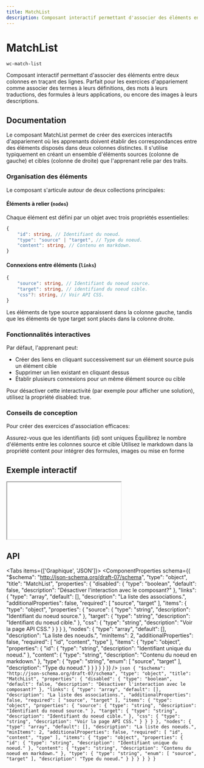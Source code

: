 ```yaml
---
title: MatchList
description: Composant interactif permettant d'associer des éléments entre deux colonnes en traçant des lignes. Parfait pour les exercices d'appariement comme associer des termes à leurs définitions, des mots à leurs traductions, des formules à leurs applications, ou encore des images à leurs descriptions.
---
```



# MatchList

`wc-match-list`

Composant interactif permettant d'associer des éléments entre deux colonnes en traçant des lignes. Parfait pour les exercices d'appariement comme associer des termes à leurs définitions, des mots à leurs traductions, des formules à leurs applications, ou encore des images à leurs descriptions.

## Documentation

Le composant MatchList permet de créer des exercices interactifs d'appariement où les apprenants doivent établir des correspondances entre des éléments disposés dans deux colonnes distinctes. Il s'utilise typiquement en créant un ensemble d'éléments sources (colonne de gauche) et cibles (colonne de droite) que l'apprenant relie par des traits.

### Organisation des éléments

Le composant s'articule autour de deux collections principales:

#### Éléments à relier (`nodes`)

Chaque élément est défini par un objet avec trois propriétés essentielles:

```typescript
{
    "id": string, // Identifiant du noeud.
    "type": "source" | "target", // Type du noeud.
    "content": string, // Contenu en markdown.
}
```

#### Connexions entre éléments (`links`)

```typescript
{
    "source": string, // Identifiant du noeud source.
    "target": string, // identifiand du noeud cible.
    "css"?: string, // Voir API CSS.
}
```

Les éléments de type source apparaissent dans la colonne gauche, tandis que les éléments de type target sont placés dans la colonne droite.

### Fonctionnalités interactives

Par défaut, l'apprenant peut:

- Créer des liens en cliquant successivement sur un élément source puis un élément cible
- Supprimer un lien existant en cliquant dessus
- Établir plusieurs connexions pour un même élément source ou cible

Pour désactiver cette interactivité (par exemple pour afficher une solution), utilisez la propriété disabled: true.

### Conseils de conception

Pour créer des exercices d'association efficaces:

Assurez-vous que les identifiants (id) sont uniques
Équilibrez le nombre d'éléments entre les colonnes source et cible
Utilisez le markdown dans la propriété content pour intégrer des formules, images ou mise en forme

## Exemple interactif

<iframe
  src={useAbsoluteUrl('playground/components/wc-match-list')}
  style={{ width: '100%', height: '700px', border: 'none' }}
></iframe>

## API

<Tabs items={['Graphique', 'JSON']}>
  <Tab>
    <ComponentProperties schema={{
  "$schema": "http://json-schema.org/draft-07/schema",
  "type": "object",
  "title": "MatchList",
  "properties": {
    "disabled": {
      "type": "boolean",
      "default": false,
      "description": "Désactiver l'interaction avec le composant?"
    },
    "links": {
      "type": "array",
      "default": [],
      "description": "La liste des associations.",
      "additionalProperties": false,
      "required": [
        "source",
        "target"
      ],
      "items": {
        "type": "object",
        "properties": {
          "source": {
            "type": "string",
            "description": "Identifiant du noeud source."
          },
          "target": {
            "type": "string",
            "description": "Identifiant du noeud cible."
          },
          "css": {
            "type": "string",
            "description": "Voir la page API CSS."
          }
        }
      }
    },
    "nodes": {
      "type": "array",
      "default": [],
      "description": "La liste des noeuds.",
      "minItems": 2,
      "additionalProperties": false,
      "required": [
        "id",
        "content",
        "type"
      ],
      "items": {
        "type": "object",
        "properties": {
          "id": {
            "type": "string",
            "description": "Identifiant unique du noeud."
          },
          "content": {
            "type": "string",
            "description": "Contenu du noeud en markdown."
          },
          "type": {
            "type": "string",
            "enum": [
              "source",
              "target"
            ],
            "description": "Type du noeud."
          }
        }
      }
    }
  }
}} />
  </Tab>
  <Tab>
    ```json
    {
  "$schema": "http://json-schema.org/draft-07/schema",
  "type": "object",
  "title": "MatchList",
  "properties": {
    "disabled": {
      "type": "boolean",
      "default": false,
      "description": "Désactiver l'interaction avec le composant?"
    },
    "links": {
      "type": "array",
      "default": [],
      "description": "La liste des associations.",
      "additionalProperties": false,
      "required": [
        "source",
        "target"
      ],
      "items": {
        "type": "object",
        "properties": {
          "source": {
            "type": "string",
            "description": "Identifiant du noeud source."
          },
          "target": {
            "type": "string",
            "description": "Identifiant du noeud cible."
          },
          "css": {
            "type": "string",
            "description": "Voir la page API CSS."
          }
        }
      }
    },
    "nodes": {
      "type": "array",
      "default": [],
      "description": "La liste des noeuds.",
      "minItems": 2,
      "additionalProperties": false,
      "required": [
        "id",
        "content",
        "type"
      ],
      "items": {
        "type": "object",
        "properties": {
          "id": {
            "type": "string",
            "description": "Identifiant unique du noeud."
          },
          "content": {
            "type": "string",
            "description": "Contenu du noeud en markdown."
          },
          "type": {
            "type": "string",
            "enum": [
              "source",
              "target"
            ],
            "description": "Type du noeud."
          }
        }
      }
    }
  }
}
    ```
  </Tab>
</Tabs>
